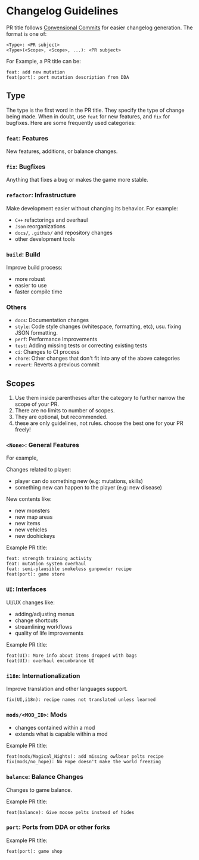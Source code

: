 # Changelog Guidelines

PR title follows [Convensional Commits](https://www.conventionalcommits.org/en/v1.0.0/) for easier
changelog generation. The format is one of:

```
<Type>: <PR subject>
<Type>(<Scope>, <Scope>, ...): <PR subject>
```

For Example, a PR title can be:

```
feat: add new mutation
feat(port): port mutation description from DDA
```


## Type

The type is the first word in the PR title. They specify the type of change being made. When in
doubt, use `feat` for new features, and `fix` for bugfixes. Here are some frequently used
categories:

### `feat`: Features

New features, additions, or balance changes.

### `fix`: Bugfixes

Anything that fixes a bug or makes the game more stable.

### `refactor`: Infrastructure

Make development easier without changing its behavior. For example:

- `C++` refactorings and overhaul
- `Json` reorganizations
- `docs/`, `.github/` and repository changes
- other development tools

### `build`: Build

Improve build process:

- more robust
- easier to use
- faster compile time

### Others

- `docs`: Documentation changes
- `style`: Code style changes (whitespace, formatting, etc), usu. fixing JSON formatting.
- `perf`: Performance Improvements
- `test`: Adding missing tests or correcting existing tests
- `ci`: Changes to CI process
- `chore`: Other changes that don't fit into any of the above categories
- `revert`: Reverts a previous commit

## Scopes

1. Use them inside parentheses after the category to further narrow the scope of your PR.
2. There are no limits to number of scopes.
3. They are optional, but recommended.
4. these are only guidelines, not rules. choose the best one for your PR freely!

### `<None>`: General Features

For example,

Changes related to player:

- player can do something new (e.g: mutations, skills)
- something new can happen to the player (e.g: new disease)

New contents like:

- new monsters
- new map areas
- new items
- new vehicles
- new doohickeys

Example PR title:

```
feat: strength training activity
feat: mutation system overhaul
feat: semi-plausible smokeless gunpowder recipe
feat(port): game store
```

### `UI`: Interfaces

UI/UX changes like:

- adding/adjusting menus
- change shortcuts
- streamlining workflows
- quality of life improvements

Example PR title:

```
feat(UI): More info about items dropped with bags
feat(UI): overhaul encumbrance UI
```

### `i18n`: Internationalization

Improve translation and other languages support.

```
fix(UI,i18n): recipe names not translated unless learned
```

### `mods/<MOD_ID>`: Mods

- changes contained within a mod
- extends what is capable within a mod

Example PR title:

```
feat(mods/Magical_Nights): add missing owlbear pelts recipe
fix(mods/no_hope): No Hope doesn't make the world freezing
```

### `balance`: Balance Changes

Changes to game balance.

Example PR title:

```
feat(balance): Give moose pelts instead of hides
```

### `port`: Ports from DDA or other forks

Example PR title:

```
feat(port): game shop
```
